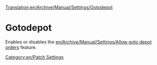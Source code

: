 [[Translation:en/Archive/Manual/Settings/Gotodepot]]
=Gotodepot=

Enables or disables the [[en/Archive/Manual/Settings/Allow goto depot orders]] feature.
[[Category:en/Patch Settings]]

{{en/Stub}}